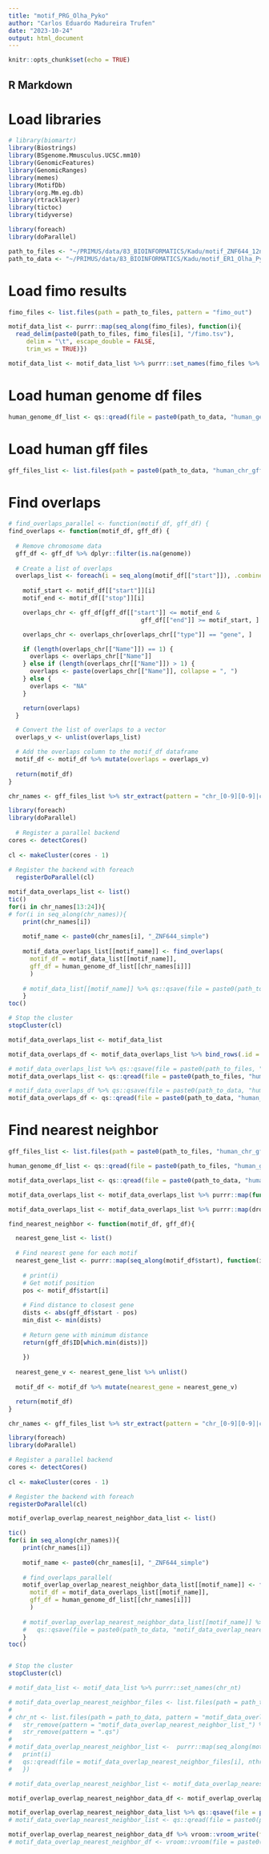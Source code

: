 ```yaml
---
title: "motif_PRG_Olha_Pyko"
author: "Carlos Eduardo Madureira Trufen"
date: "2023-10-24"
output: html_document
---
```


```r
knitr::opts_chunk$set(echo = TRUE)
```

## R Markdown

# Load libraries
```r
# library(biomartr)
library(Biostrings)
library(BSgenome.Mmusculus.UCSC.mm10)
library(GenomicFeatures)
library(GenomicRanges)
library(memes)
library(MotifDb)
library(org.Mm.eg.db)
library(rtracklayer)
library(tictoc)
library(tidyverse)

library(foreach)
library(doParallel)

path_to_files <- "~/PRIMUS/data/83_BIOINFORMATICS/Kadu/motif_ZNF644_12nt_Olha_Pyko/"
path_to_data <- "~/PRIMUS/data/83_BIOINFORMATICS/Kadu/motif_ER1_Olha_Pyko/"
```

# Load fimo results
```r
fimo_files <- list.files(path = path_to_files, pattern = "fimo_out")

motif_data_list <- purrr::map(seq_along(fimo_files), function(i){
  read_delim(paste0(path_to_files, fimo_files[i], "/fimo.tsv"), 
     delim = "\t", escape_double = FALSE, 
     trim_ws = TRUE)})

motif_data_list <- motif_data_list %>% purrr::set_names(fimo_files %>% str_remove_all(pattern = "human_|_fimo_out"))
```

# Load human genome df files
```r
human_genome_df_list <- qs::qread(file = paste0(path_to_data, "human_genome_df_list.qs"), nthreads = 50)
```

# Load human gff files
```r
gff_files_list <- list.files(path = paste0(path_to_data, "human_chr_gff"), pattern = "human")
```

# Find overlaps
```r
# find_overlaps_parallel <- function(motif_df, gff_df) {
find_overlaps <- function(motif_df, gff_df) {  
  
  # Remove chromosome data
  gff_df <- gff_df %>% dplyr::filter(is.na(genome))
  
  # Create a list of overlaps
  overlaps_list <- foreach(i = seq_along(motif_df[["start"]]), .combine = rbind) %dopar% {
    
    motif_start <- motif_df[["start"]][i]
    motif_end <- motif_df[["stop"]][i]

    overlaps_chr <- gff_df[gff_df[["start"]] <= motif_end &
                                     gff_df[["end"]] >= motif_start, ]

    overlaps_chr <- overlaps_chr[overlaps_chr[["type"]] == "gene", ]

    if (length(overlaps_chr[["Name"]]) == 1) {
      overlaps <- overlaps_chr[["Name"]]
    } else if (length(overlaps_chr[["Name"]]) > 1) {
      overlaps <- paste(overlaps_chr[["Name"]], collapse = ", ")
    } else {
      overlaps <- "NA"
    }

    return(overlaps)
  }

  # Convert the list of overlaps to a vector
  overlaps_v <- unlist(overlaps_list)

  # Add the overlaps column to the motif_df dataframe
  motif_df <- motif_df %>% mutate(overlaps = overlaps_v)
  
  return(motif_df)
}

chr_names <- gff_files_list %>% str_extract(pattern = "chr_[0-9][0-9]|chr_[0-9]|chr_[A-Z]")

library(foreach)
library(doParallel)
  
  # Register a parallel backend
cores <- detectCores()
  
cl <- makeCluster(cores - 1)
  
# Register the backend with foreach
  registerDoParallel(cl)

motif_data_overlaps_list <- list()
tic()
for(i in chr_names[13:24]){
# for(i in seq_along(chr_names)){
    print(chr_names[i])
    
    motif_name <- paste0(chr_names[i], "_ZNF644_simple")
    
    motif_data_overlaps_list[[motif_name]] <- find_overlaps(  
      motif_df = motif_data_list[[motif_name]], 
      gff_df = human_genome_df_list[[chr_names[i]]]
      )
    
    # motif_data_list[[motif_name]] %>% qs::qsave(file = paste0(path_to_files, "motif_data_overlaps_list_", motif_name, ".qs" ), nthreads = 50)
    }
toc()

# Stop the cluster
stopCluster(cl)

motif_data_overlaps_list <- motif_data_list

motif_data_overlaps_df <- motif_data_overlaps_list %>% bind_rows(.id = "chr")

# motif_data_overlaps_list %>% qs::qsave(file = paste0(path_to_files, "human_PRG_motif_data_list_with_overlaps.qs"), nthreads = 50)
motif_data_overlaps_list <- qs::qread(file = paste0(path_to_files, "human_PRG_motif_data_list_with_overlaps.qs"), nthreads = 50)

# motif_data_overlaps_df %>% qs::qsave(file = paste0(path_to_data, "human_PRG_motif_df_with_overlaps.qs"), nthreads = 50)
motif_data_overlaps_df <- qs::qread(file = paste0(path_to_data, "human_PRG_motif_df_with_overlaps.qs"), nthreads = 50)

```

# Find nearest neighbor
```r
gff_files_list <- list.files(path = paste0(path_to_files, "human_chr_gff"), pattern = "human")

human_genome_df_list <- qs::qread(file = paste0(path_to_files, "human_genome_df_list.qs"), nthreads = 50)

motif_data_overlaps_list <- qs::qread(file = paste0(path_to_data, "human_PRG_motif_data_list_with_overlaps.qs"), nthreads = 50)

motif_data_overlaps_list <- motif_data_overlaps_list %>% purrr::map(function(x) x %>% mutate(overlaps = overlaps %>% as.character()))

motif_data_overlaps_list <- motif_data_overlaps_list %>% purrr::map(drop_na, start)

find_nearest_neighbor <- function(motif_df, gff_df){

  nearest_gene_list <- list()
  
  # Find nearest gene for each motif
  nearest_gene_list <- purrr::map(seq_along(motif_df$start), function(i) {
  
    # print(i)
    # Get motif position
    pos <- motif_df$start[i]
    
    # Find distance to closest gene
    dists <- abs(gff_df$start - pos)
    min_dist <- min(dists)
    
    # Return gene with minimum distance
    return(gff_df$ID[which.min(dists)])
    
    })
  
  nearest_gene_v <- nearest_gene_list %>% unlist()
  
  motif_df <- motif_df %>% mutate(nearest_gene = nearest_gene_v)

  return(motif_df)
}

chr_names <- gff_files_list %>% str_extract(pattern = "chr_[0-9][0-9]|chr_[0-9]|chr_[A-Z]")

library(foreach)
library(doParallel)

# Register a parallel backend
cores <- detectCores()
  
cl <- makeCluster(cores - 1)

# Register the backend with foreach
registerDoParallel(cl)

motif_overlap_overlap_nearest_neighbor_data_list <- list()

tic()
for(i in seq_along(chr_names)){
    print(chr_names[i])
    
    motif_name <- paste0(chr_names[i], "_ZNF644_simple")
    
    # find_overlaps_parallel(
    motif_overlap_overlap_nearest_neighbor_data_list[[motif_name]] <- find_nearest_neighbor(  
      motif_df = motif_data_overlaps_list[[motif_name]], 
      gff_df = human_genome_df_list[[chr_names[i]]]
      )
    
    # motif_overlap_overlap_nearest_neighbor_data_list[[motif_name]] %>% 
    #   qs::qsave(file = paste0(path_to_data, "motif_data_overlap_nearest_neighbor_list_", motif_name, ".qs" ), nthreads = 50)
    }
toc()


# Stop the cluster
stopCluster(cl)

# motif_data_list <- motif_data_list %>% purrr::set_names(chr_nt)

# motif_data_overlap_nearest_neighbor_files <- list.files(path = path_to_data, pattern = "motif_data_overlap_nearest_neighbor_list_chr_.*.qs", full.names = TRUE)
# 
# chr_nt <- list.files(path = path_to_data, pattern = "motif_data_overlap_nearest_neighbor_list_chr_.*.qs") %>% 
#   str_remove(pattern = "motif_data_overlap_nearest_neighbor_list_") %>% 
#   str_remove(pattern = ".qs")
# 
# motif_data_overlap_nearest_neighbor_list <-  purrr::map(seq_along(motif_data_overlap_nearest_neighbor_files), function(i) {
#   print(i)
#   qs::qread(file = motif_data_overlap_nearest_neighbor_files[i], nthreads = 50)
#   })

# motif_data_overlap_nearest_neighbor_list <- motif_data_overlap_nearest_neighbor_list %>% purrr::set_names(chr_nt)

motif_overlap_overlap_nearest_neighbor_data_df <- motif_overlap_overlap_nearest_neighbor_data_list %>% bind_rows(.id = "chr")

motif_overlap_overlap_nearest_neighbor_data_list %>% qs::qsave(file = paste0(path_to_files, "human_ZNF_simple_motif_data_list_with_overlap_nearest_neighbor.qs"), nthreads = 50)
# motif_data_overlap_nearest_neighbor_list <- qs::qread(file = paste0(path_to_data, "human_ZNF_simple_motif_data_list_with_overlap_nearest_neighbor.qs"), nthreads = 50)

motif_overlap_overlap_nearest_neighbor_data_df %>% vroom::vroom_write(file = paste0(path_to_files, "human_ZNF_simple_motif_df_with_overlap_nearest_neighbor.tsv"), delim = "\t", num_threads = 50)
# motif_data_overlap_nearest_neighbor_df <- vroom::vroom(file = paste0(path_to_data, "human_ZNF_simple_motif_df_with_overlap_nearest_neighbor.tsv"), delim = "\t", num_threads = 50)

```



